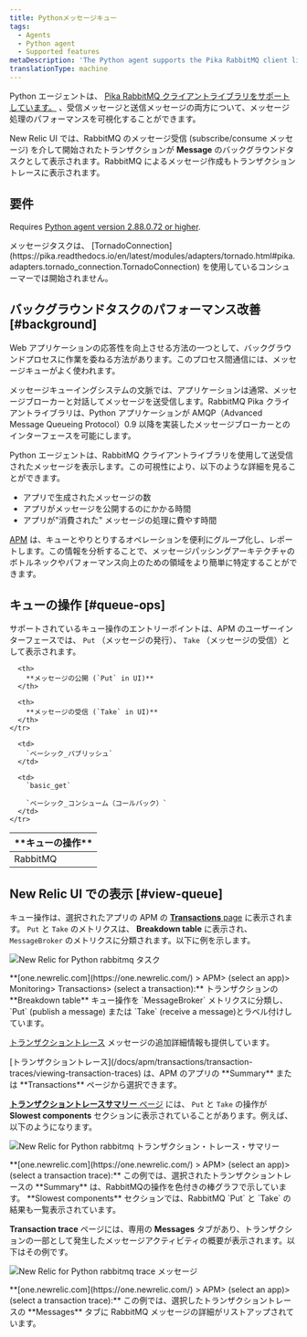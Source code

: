 ```yaml
---
title: Pythonメッセージキュー
tags:
  - Agents
  - Python agent
  - Supported features
metaDescription: 'The Python agent supports the Pika RabbitMQ client library, giving you insight into the performance of your message processing.'
translationType: machine
---
```


Python エージェントは、 [Pika RabbitMQ クライアントライブラリをサポートしています。](https://pypi.python.org/pypi/pika) 、受信メッセージと送信メッセージの両方について、メッセージ処理のパフォーマンスを可視化することができます。

New Relic UI では、RabbitMQ のメッセージ受信 (subscribe/consume メッセージ) を介して開始されたトランザクションが **Message** のバックグラウンドタスクとして表示されます。RabbitMQ によるメッセージ作成もトランザクショントレースに表示されます。

## 要件

Requires [Python agent version 2.88.0.72 or higher](/docs/release-notes/agent-release-notes/python-release-notes).

<Callout variant="caution">
  メッセージタスクは、
  [TornadoConnection](https://pika.readthedocs.io/en/latest/modules/adapters/tornado.html#pika.adapters.tornado_connection.TornadoConnection)
  を使用しているコンシューマーでは開始されません。
</Callout>

## バックグラウンドタスクのパフォーマンス改善 [#background]

Web アプリケーションの応答性を向上させる方法の一つとして、バックグラウンドプロセスに作業を委ねる方法があります。このプロセス間通信には、メッセージキューがよく使われます。

メッセージキューイングシステムの文脈では、アプリケーションは通常、メッセージブローカーと対話してメッセージを送受信します。RabbitMQ Pika クライアントライブラリは、Python アプリケーションが AMQP（Advanced Message Queueing Protocol）0.9 以降を実装したメッセージブローカーとのインターフェースを可能にします。

Python エージェントは、RabbitMQ クライアントライブラリを使用して送受信されたメッセージを表示します。この可視性により、以下のような詳細を見ることができます。

- アプリで生成されたメッセージの数
- アプリがメッセージを公開するのにかかる時間
- アプリが"消費された" メッセージの処理に費やす時間

[APM](#view-queue) は、キューとやりとりするオペレーションを便利にグループ化し、レポートします。この情報を分析することで、メッセージパッシングアーキテクチャのボトルネックやパフォーマンス向上のための領域をより簡単に特定することができます。

## キューの操作 [#queue-ops]

サポートされているキュー操作のエントリーポイントは、APM のユーザーインターフェースでは、 `Put` （メッセージの発行）、 `Take` （メッセージの受信）として表示されます。

<table>
  <thead>
    <tr>
      <th width={150}>
        **キューの操作**
      </th>

      <th>
        **メッセージの公開 (`Put` in UI)**
      </th>

      <th>
        **メッセージの受信 (`Take` in UI)**
      </th>
    </tr>

  </thead>

  <tbody>
    <tr>
      <td>
        RabbitMQ
      </td>

      <td>
        `ベーシック_パブリッシュ`
      </td>

      <td>
        `basic_get`

        `ベーシック_コンシューム（コールバック）`
      </td>
    </tr>

  </tbody>
</table>

## New Relic UI での表示 [#view-queue]

キュー操作は、選択されたアプリの APM の [**Transactions** page](/docs/apm/applications-menu/monitoring/transactions-dashboard) に表示されます。 `Put` と `Take` のメトリクスは、 **Breakdown table** に表示され、 `MessageBroker` のメトリクスに分類されます。以下に例を示します。

![New Relic for Python rabbitmq タスク](src/images/rabbitmq-transaction-task.png 'スクリーン-ラビットMQ-トランザクション.png')

<figcaption>
  **[one.newrelic.com](https://one.newrelic.com/) > APM> (select an app)>
  Monitoring> Transactions> (select a transaction):** トランザクションの
  **Breakdown table** キュー操作を `MessageBroker` メトリクスに分類し、 `Put`
  (publish a message) または `Take` (receive a message)とラベル付けしています。
</figcaption>

[トランザクショントレース](/docs/apm/transactions/transaction-traces/transaction-traces) メッセージの追加詳細情報も提供しています。

<Callout variant="tip">
  [トランザクショントレース](/docs/apm/transactions/transaction-traces/viewing-transaction-traces)
  は、APM のアプリの **Summary** または **Transactions**
  ページから選択できます。
</Callout>

[**トランザクショントレースサマリー** ページ](/docs/apm/transactions/transaction-traces/transaction-trace-summary) には、 `Put` と `Take` の操作が **Slowest components** セクションに表示されていることがあります。例えば、以下のようになります。

![New Relic for Python rabbitmq トランザクション・トレース・サマリー](src/images/rabbitmq-transaction-trace-summary_0.png 'screen-rabbitmq-trace-slowest.png')

<figcaption>
  **[one.newrelic.com](https://one.newrelic.com/) > APM> (select an app)>
  (select a transaction trace):**
  この例では、選択されたトランザクショントレースの **Summary**
  は、RabbitMQの操作を色付きの棒グラフで示しています。 **Slowest components**
  セクションでは、RabbitMQ `Put` と `Take` の結果も一覧表示されています。
</figcaption>

**Transaction trace** ページには、専用の **Messages** タブがあり、トランザクションの一部として発生したメッセージアクティビティの概要が表示されます。以下はその例です。

![New Relic for Python rabbitmq trace メッセージ](src/images/rabbitmq-transaction-trace.png 'screen-rabbitmq-messages.png')

<figcaption>
  **[one.newrelic.com](https://one.newrelic.com/) > APM> (select an app)>
  (select a transaction trace):** この例では、選択したトランザクショントレースの
  **Messages** タブに RabbitMQ メッセージの詳細がリストアップされています。
</figcaption>
